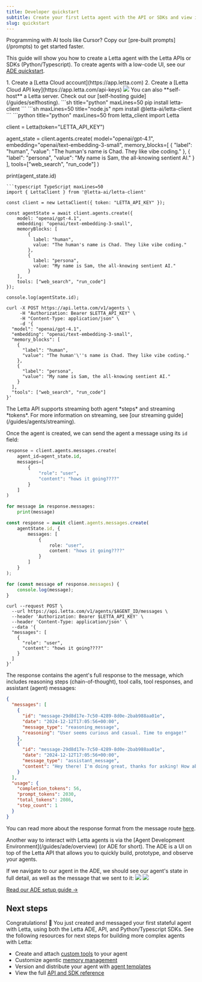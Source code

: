 ```yaml
---
title: Developer quickstart
subtitle: Create your first Letta agent with the API or SDKs and view it in the ADE
slug: quickstart
---
```


<Tip icon="fa-thin fa-rocket">
Programming with AI tools like Cursor? Copy our [pre-built prompts](/prompts) to get started faster.
</Tip>

This guide will show you how to create a Letta agent with the Letta APIs or SDKs (Python/Typescript). To create agents with a low-code UI, see our [ADE quickstart](/guides/ade/overview).

<Steps>
  <Step title="Prerequisites">
  1. Create a [Letta Cloud account](https://app.letta.com)
  2. Create a [Letta Cloud API key](https://app.letta.com/api-keys)
  <img className="w-300" src="/images/letta_cloud_api_key_gen.png" />
  <Info>
  You can also **self-host** a Letta server. Check out our [self-hosting guide](/guides/selfhosting).
  </Info>
  </Step>
  <Step title="Install the Letta SDK">
  <CodeGroup>
  ```sh title="python" maxLines=50
  pip install letta-client
  ```
  ```sh maxLines=50 title="node.js"
  npm install @letta-ai/letta-client
  ```
  </CodeGroup>
  </Step>

  <Step title="Create an agent">
  <CodeGroup>
```python title="python" maxLines=50
from letta_client import Letta

client = Letta(token="LETTA_API_KEY")

agent_state = client.agents.create(
    model="openai/gpt-4.1",
    embedding="openai/text-embedding-3-small",
    memory_blocks=[
        {
          "label": "human",
          "value": "The human's name is Chad. They like vibe coding."
        },
        {
          "label": "persona",
          "value": "My name is Sam, the all-knowing sentient AI."
        }
    ],
    tools=["web_search", "run_code"]
)

print(agent_state.id)
```
```typescript TypeScript maxLines=50
import { LettaClient } from '@letta-ai/letta-client'

const client = new LettaClient({ token: "LETTA_API_KEY" });

const agentState = await client.agents.create({
    model: "openai/gpt-4.1",
    embedding: "openai/text-embedding-3-small",
    memoryBlocks: [
        {
          label: "human",
          value: "The human's name is Chad. They like vibe coding."
        },
        {
          label: "persona",
          value: "My name is Sam, the all-knowing sentient AI."
        }
    ],
    tools: ["web_search", "run_code"]
});

console.log(agentState.id);
```
```curl curl
curl -X POST https://api.letta.com/v1/agents \
     -H "Authorization: Bearer $LETTA_API_KEY" \
     -H "Content-Type: application/json" \
     -d '{
  "model": "openai/gpt-4.1",
  "embedding": "openai/text-embedding-3-small",
  "memory_blocks": [
    {
      "label": "human",
      "value": "The human'\''s name is Chad. They like vibe coding."
    },
    {
      "label": "persona",
      "value": "My name is Sam, the all-knowing sentient AI."
    }
  ],
  "tools": ["web_search", "run_code"]
}'
```
  </CodeGroup>
  </Step>
  <Step title="Message your agent">
<Note>
The Letta API supports streaming both agent *steps* and streaming *tokens*.
For more information on streaming, see [our streaming guide](/guides/agents/streaming).
</Note>

Once the agent is created, we can send the agent a message using its `id` field:
<CodeGroup>
```python title="python" maxLines=50
response = client.agents.messages.create(
    agent_id=agent_state.id,
    messages=[
        {
            "role": "user",
            "content": "hows it going????"
        }
    ]
)

for message in response.messages:
    print(message)
```
```typescript TypeScript maxLines=50
const response = await client.agents.messages.create(
    agentState.id, {
        messages: [
            {
                role: "user",
                content: "hows it going????"
            }
        ]
    }
);

for (const message of response.messages) {
    console.log(message);
}
```
```curl curl
curl --request POST \
  --url https://api.letta.com/v1/agents/$AGENT_ID/messages \
  --header 'Authorization: Bearer $LETTA_API_KEY' \
  --header 'Content-Type: application/json' \
  --data '{
  "messages": [
    {
      "role": "user",
      "content": "hows it going????"
    }
  ]
}'
```
</CodeGroup>

The response contains the agent's full response to the message, which includes reasoning steps (chain-of-thought), tool calls, tool responses, and assistant (agent) messages:
```json maxLines=50
{
  "messages": [
    {
      "id": "message-29d8d17e-7c50-4289-8d0e-2bab988aa01e",
      "date": "2024-12-12T17:05:56+00:00",
      "message_type": "reasoning_message",
      "reasoning": "User seems curious and casual. Time to engage!"
    },
    {
      "id": "message-29d8d17e-7c50-4289-8d0e-2bab988aa01e",
      "date": "2024-12-12T17:05:56+00:00",
      "message_type": "assistant_message",
      "content": "Hey there! I'm doing great, thanks for asking! How about you?"
    }
  ],
  "usage": {
    "completion_tokens": 56,
    "prompt_tokens": 2030,
    "total_tokens": 2086,
    "step_count": 1
  }
}
```
You can read more about the response format from the message route [here](/guides/agents/overview#message-types).

  </Step>
  <Step title="View your agent in the ADE">
  Another way to interact with Letta agents is via the [Agent Development Environment](/guides/ade/overview) (or ADE for short). The ADE is a UI on top of the Letta API that allows you to quickly build, prototype, and observe your agents.

  If we navigate to our agent in the ADE, we should see our agent's state in full detail, as well as the message that we sent to it:
  <img className="block w-300 dark:hidden" src="https://raw.githubusercontent.com/letta-ai/letta/refs/heads/main/assets/example_ade_screenshot_light.png" />
  <img className="hidden w-300 dark:block" src="https://raw.githubusercontent.com/letta-ai/letta/refs/heads/main/assets/example_ade_screenshot.png" />

  [Read our ADE setup guide →](/guides/ade/setup)
  </Step>
</Steps>



## Next steps

Congratulations! 🎉 You just created and messaged your first stateful agent with Letta, using both the Letta ADE, API, and Python/Typescript SDKs. See the following resources for next steps for building more complex agents with Letta:
* Create and attach [custom tools](/guides/agents/custom-tools) to your agent
* Customize agentic [memory management](/guides/agents/memory)
* Version and distribute your agent with [agent templates](/guides/templates/overview)
* View the full [API and SDK reference](/api-reference/overview)
